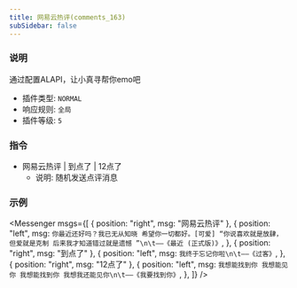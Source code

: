 ```yaml
---
title: 网易云热评(comments_163)
subSidebar: false
---
```



### 说明

通过配置ALAPI，让小真寻帮你emo吧

- 插件类型: `NORMAL`
- 响应规则: `全局`
- 插件等级: `5`

### 指令

- 网易云热评 | 到点了 | 12点了
  - 说明: 随机发送点评消息

### 示例

<Messenger
  msgs={[
    { position: "right", msg: "网易云热评" },
    {
      position: "left",
      msg: `你最近还好吗？我已无从知晓 希望你一切都好。[可爱] “你说喜欢就是放肆，但爱就是克制 后来我才知道错过就是遗憾 ”\n\t——《最近 (正式版)》`,
    },
    { position: "right", msg: "到点了" },
    {
      position: "left",
      msg: `我终于忘记你啦\n\t——《过客》`,
    },
    { position: "right", msg: "12点了" },
    {
      position: "left",
      msg: `我想能找到你 我想能见你 我想能找到你 我想我还能见你\n\t——《我要找到你》`,
    },
  ]}
/>
